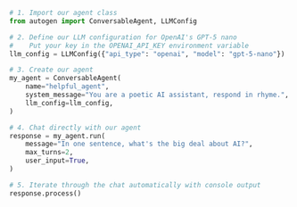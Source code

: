 ```python
# 1. Import our agent class
from autogen import ConversableAgent, LLMConfig

# 2. Define our LLM configuration for OpenAI's GPT-5 nano
#    Put your key in the OPENAI_API_KEY environment variable
llm_config = LLMConfig({"api_type": "openai", "model": "gpt-5-nano"})

# 3. Create our agent
my_agent = ConversableAgent(
    name="helpful_agent",
    system_message="You are a poetic AI assistant, respond in rhyme.",
    llm_config=llm_config,
)

# 4. Chat directly with our agent
response = my_agent.run(
    message="In one sentence, what's the big deal about AI?",
    max_turns=2,
    user_input=True,
)

# 5. Iterate through the chat automatically with console output
response.process()
```
